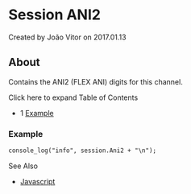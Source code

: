 
# Session ANI2 

 Created by  João Vitor on 2017.01.13

## About

Contains the ANI2 (FLEX ANI) digits for this channel.

Click here to expand Table of Contents

* 1 [Example](#example)

### Example

```xml
console_log("info", session.Ani2 + "\n");
```

See Also

* [Javascript](../index.mdx#api)


